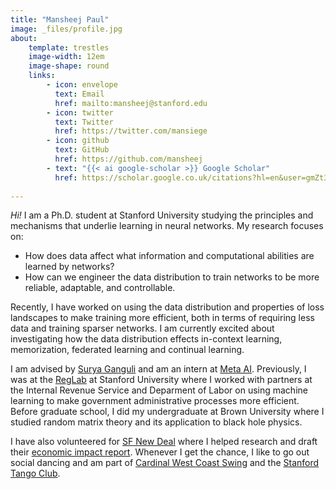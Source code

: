 ```yaml
---
title: "Mansheej Paul"
image: _files/profile.jpg
about:
    template: trestles
    image-width: 12em
    image-shape: round
    links:
        - icon: envelope
          text: Email
          href: mailto:mansheej@stanford.edu
        - icon: twitter
          text: Twitter
          href: https://twitter.com/mansiege
        - icon: github
          text: GitHub
          href: https://github.com/mansheej
        - text: "{{< ai google-scholar >}} Google Scholar"
          href: https://scholar.google.co.uk/citations?hl=en&user=gmZt3VgAAAAJ&view_op=list_works&sortby=pubdate
        
---
```


_Hi!_ I am a Ph.D. student at Stanford University studying the principles and mechanisms that underlie learning in neural networks. My research focuses on:

- How does data affect what information and computational abilities are learned by networks?
- How can we engineer the data distribution to train networks to be more reliable, adaptable, and controllable. 

Recently, I have worked on using the data distribution and properties of loss landscapes to make training more efficient, both in terms of requiring less data and training sparser networks. I am currently excited about investigating how the data distribution effects in-context learning, memorization, federated learning and continual learning.

I am advised by [Surya Ganguli](https://ganguli-gang.stanford.edu/surya.html) and am an intern at [Meta AI](https://ai.facebook.com/). Previously, I was at the [RegLab](https://reglab.stanford.edu/) at Stanford University where I worked with partners at the Internal Revenue Service and Deparment of Labor on using machine learning to make government administrative processes more efficient. Before graduate school, I did my undergraduate at Brown University where I studied random matrix theory and its application to black hole physics.

I have also volunteered for [SF New Deal](https://sfnewdeal.org/) where I helped research and draft their [economic impact report](https://static1.squarespace.com/static/5e75a094a5e7414c1d12b773/t/5f8ddd68286841680af0c5ef/1603132818535/impact-report). Whenever I get the chance, I like to go out social dancing and am part of [Cardinal West Coast Swing](https://www.facebook.com/cardinalswing/) and the [Stanford Tango Club](https://www.facebook.com/groups/StanfordTangoClub/?mibextid=6NoCDW).